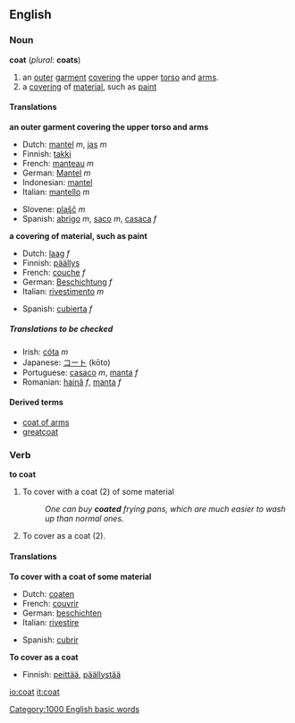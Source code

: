 ==English==
=== Noun ===
'''coat''' (''plural:'' '''coats''')

#an [[outer]] [[garment]] [[cover]]ing the upper [[torso]] and [[arms]].
#a [[covering]] of [[material]], such as [[paint]]

==== Translations====
'''an outer garment covering the upper torso and arms'''
{{top}}
*Dutch: [[mantel]] ''m'', [[jas]] ''m''
*Finnish: [[takki]]
*French: [[manteau]] ''m''
*German: [[Mantel]] ''m''
*Indonesian: [[mantel]]
*Italian: [[mantello]] ''m''
{{mid}}
*Slovene: [[plašč]] ''m''
*Spanish: [[abrigo]] ''m'', [[saco]] ''m'', [[casaca]] ''f''
{{bottom}}

'''a covering of material, such as paint'''
{{top}}
*Dutch: [[laag]] ''f''
*Finnish: [[päällys]]
*French: [[couche]] ''f''
*German: [[Beschichtung]] ''f''
*Italian: [[rivestimento]] ''m''
{{mid}}
*Spanish: [[cubierta]] ''f''
{{bottom}}

=====Translations to be checked=====
{{checktrans}}
*Irish: [[cóta]] ''m''
*Japanese: [[コート]] (kōto)
*Portuguese: [[casaco]] ''m'', [[manta]] ''f''
*Romanian: [[haină]] ''f'', [[manta]] ''f''

====Derived terms====
*[[coat of arms]]
*[[greatcoat]]

=== Verb ===
'''to coat'''

#To cover with a coat (2) of some material
#:''One can buy '''coated''' frying pans, which are much easier to wash up than normal ones.''
#To cover as a coat (2).

====Translations====
'''To cover with a coat of some material'''
{{top}}
*Dutch: [[coaten]]
*French: [[couvrir]]
*German: [[beschichten]]
*Italian: [[rivestire]]
{{mid}}
*Spanish: [[cubrir]]
{{bottom}}


'''To cover as a coat'''
{{top}}
*Finnish: [[peittää]], [[päällystää]]
{{mid}}
{{bottom}}

[[Category:1000 English basic words]]

[[io:coat]]
[[it:coat]]